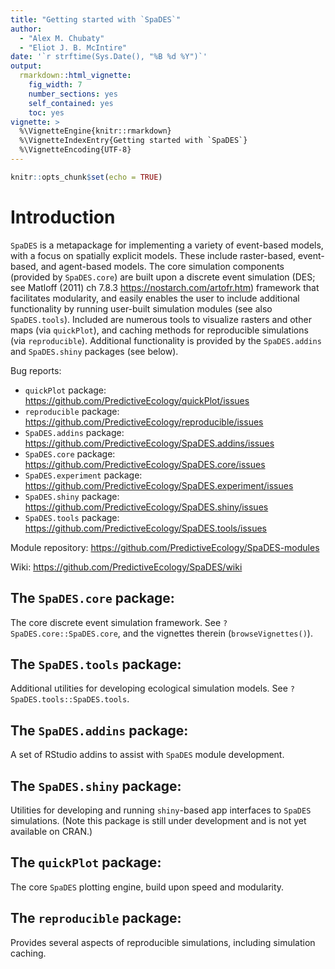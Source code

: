 ```yaml
---
title: "Getting started with `SpaDES`"
author:
  - "Alex M. Chubaty"
  - "Eliot J. B. McIntire"
date: '`r strftime(Sys.Date(), "%B %d %Y")`'
output:
  rmarkdown::html_vignette:
    fig_width: 7
    number_sections: yes
    self_contained: yes
    toc: yes
vignette: >
  %\VignetteEngine{knitr::rmarkdown}
  %\VignetteIndexEntry{Getting started with `SpaDES`}
  %\VignetteEncoding{UTF-8}
---
```


```r
knitr::opts_chunk$set(echo = TRUE)
```

# Introduction

`SpaDES` is a metapackage for implementing a variety of event-based models, with a focus on spatially explicit models.
These include raster-based, event-based, and agent-based models.
The core simulation components (provided by `SpaDES.core`) are built upon a discrete event simulation (DES; see Matloff (2011) ch 7.8.3 <https://nostarch.com/artofr.htm>) framework that facilitates modularity, and easily enables the user to include additional functionality by running user-built simulation modules (see also `SpaDES.tools`).
Included are numerous tools to visualize rasters and other maps (via `quickPlot`), and caching methods for reproducible simulations (via `reproducible`).
Additional functionality is provided by the `SpaDES.addins` and `SpaDES.shiny` packages (see below).

Bug reports:

- `quickPlot` package: <https://github.com/PredictiveEcology/quickPlot/issues>
- `reproducible` package: <https://github.com/PredictiveEcology/reproducible/issues>
- `SpaDES.addins` package: <https://github.com/PredictiveEcology/SpaDES.addins/issues>
- `SpaDES.core` package: <https://github.com/PredictiveEcology/SpaDES.core/issues>
- `SpaDES.experiment` package: <https://github.com/PredictiveEcology/SpaDES.experiment/issues>
- `SpaDES.shiny` package: <https://github.com/PredictiveEcology/SpaDES.shiny/issues>
- `SpaDES.tools` package: <https://github.com/PredictiveEcology/SpaDES.tools/issues>

Module repository: <https://github.com/PredictiveEcology/SpaDES-modules>

Wiki: <https://github.com/PredictiveEcology/SpaDES/wiki>

## The `SpaDES.core` package:

The core discrete event simulation framework.
See `?SpaDES.core::SpaDES.core`, and the vignettes therein (`browseVignettes()`).

## The `SpaDES.tools` package:

Additional utilities for developing ecological simulation models.
See `?SpaDES.tools::SpaDES.tools`.

## The `SpaDES.addins` package:

A set of RStudio addins to assist with `SpaDES` module development.

## The `SpaDES.shiny` package:

Utilities for developing and running `shiny`-based app interfaces to `SpaDES` simulations.
(Note this package is still under development and is not yet available on CRAN.)

## The `quickPlot` package:

The core `SpaDES` plotting engine, build upon speed and modularity.

## The `reproducible` package:

Provides several aspects of reproducible simulations, including simulation caching.
